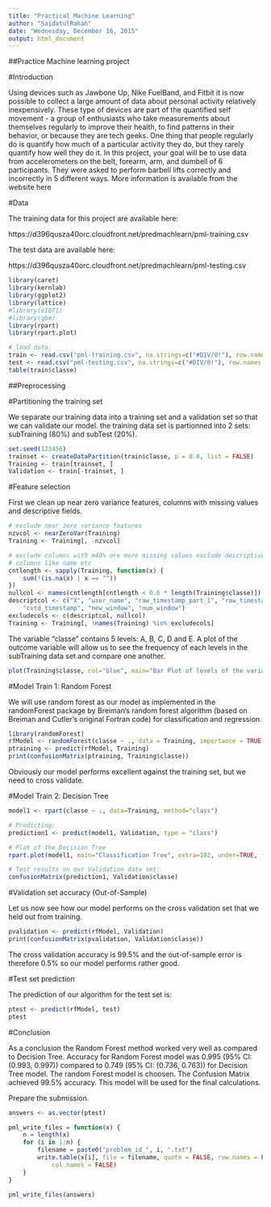 ```yaml
---
title: "Practical Machine Learning"
author: "SaidatulRahah"
date: "Wednesday, December 16, 2015"
output: html_document
---
```

##Practice Machine learning project

#Introduction

Using devices such as Jawbone Up, Nike FuelBand, and Fitbit it is now possible to collect a large amount of data about personal activity relatively inexpensively. These type of devices are part of the quantified self movement - a group of enthusiasts who take measurements about themselves regularly to improve their health, to find patterns in their behavior, or because they are tech geeks. One thing that people regularly do is quantify how much of a particular activity they do, but they rarely quantify how well they do it. In this project, your goal will be to use data from accelerometers on the belt, forearm, arm, and dumbell of 6 participants. They were asked to perform barbell lifts correctly and incorrectly in 5 different ways. More information is available from the website here

#Data

The training data for this project are available here:

https://d396qusza40orc.cloudfront.net/predmachlearn/pml-training.csv

The test data are available here:

https://d396qusza40orc.cloudfront.net/predmachlearn/pml-testing.csv


```r
library(caret)
library(kernlab)
library(ggplot2)
library(lattice)
#library(e1071)
#library(gbm)
library(rpart)
library(rpart.plot)
```
```r


# load data
train <- read.csv("pml-training.csv", na.strings=c("#DIV/0!"), row.names = 1)
test <- read.csv("pml-testing.csv", na.strings=c("#DIV/0!"), row.names = 1)
table(train$classe)
```
##Preprocessing

#Partitioning the training set

We separate our training data into a training set and a validation set so that we can validate our model.  the training data set is partionned into 2 sets: subTraining (80%) and subTest (20%).
```r
set.seed(123456)
trainset <- createDataPartition(train$classe, p = 0.8, list = FALSE)
Training <- train[trainset, ]
Validation <- train[-trainset, ]
```
#Feature selection

First we clean up near zero variance features, columns with missing values and descriptive fields.
```r
# exclude near zero variance features
nzvcol <- nearZeroVar(Training)
Training <- Training[, -nzvcol]

# exclude columns with m40% ore more missing values exclude descriptive
# columns like name etc
cntlength <- sapply(Training, function(x) {
    sum(!(is.na(x) | x == ""))
})
nullcol <- names(cntlength[cntlength < 0.6 * length(Training$classe)])
descriptcol <- c("X", "user_name", "raw_timestamp_part_1", "raw_timestamp_part_2", 
    "cvtd_timestamp", "new_window", "num_window")
excludecols <- c(descriptcol, nullcol)
Training <- Training[, !names(Training) %in% excludecols]
```

The variable "classe" contains 5 levels: A, B, C, D and E. A plot of the outcome variable will allow us to see the frequency of each levels in the subTraining data set and compare one another.

```r
plot(Training$classe, col="blue", main="Bar Plot of levels of the variable classe within the subTraining data set", xlab="classe levels", ylab="Frequency")

```

#Model Train 1: Random Forest

We will use random forest as our model as implemented in the randomForest package by Breiman's random forest algorithm (based on Breiman and Cutler's original Fortran code) for classification and regression.

```r
library(randomForest)
rfModel <- randomForest(classe ~ ., data = Training, importance = TRUE, ntrees = 10)
ptraining <- predict(rfModel, Training)
print(confusionMatrix(ptraining, Training$classe))
```
Obviously our model performs excellent against the training set, but we need to cross validate.

#Model Train 2: Decision Tree
```r
model1 <- rpart(classe ~ ., data=Training, method="class")

# Predicting:
prediction1 <- predict(model1, Validation, type = "class")

# Plot of the Decision Tree
rpart.plot(model1, main="Classification Tree", extra=102, under=TRUE, faclen=0)

# Test results on our Validation data set:
confusionMatrix(prediction1, Validation$classe)
```


#Validation set accuracy (Out-of-Sample)

Let us now see how our model performs on the cross validation set that we held out from training.
```r
pvalidation <- predict(rfModel, Validation)
print(confusionMatrix(pvalidation, Validation$classe))
```
The cross validation accuracy is 99.5% and the out-of-sample error is therefore 0.5% so our model performs rather good.


#Test set prediction

The prediction of our algorithm for the test set is:
```r
ptest <- predict(rfModel, test)
ptest

```


#Conclusion

As a conclusion the Random Forest method worked very well as compared to Decision Tree. Accuracy for Random Forest model was 0.995 (95% CI: (0.993, 0.997)) compared to 0.749 (95% CI: (0.736, 0.763)) for Decision Tree model. The random Forest model is choosen. The Confusion Matrix achieved 99.5% accuracy. This model will be used for the final calculations.


Prepare the submission.
```r
answers <- as.vector(ptest)

pml_write_files = function(x) {
    n = length(x)
    for (i in 1:n) {
        filename = paste0("problem_id_", i, ".txt")
        write.table(x[i], file = filename, quote = FALSE, row.names = FALSE, 
            col.names = FALSE)
    }
}

pml_write_files(answers)
```


